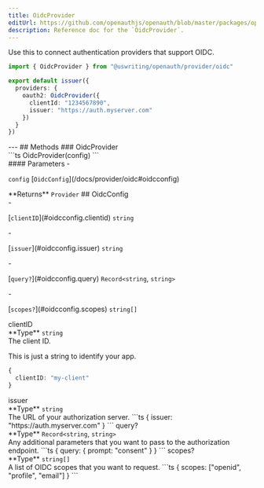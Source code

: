 ```yaml
---
title: OidcProvider
editUrl: https://github.com/openauthjs/openauth/blob/master/packages/openauth/src/provider/oidc.ts
description: Reference doc for the `OidcProvider`.
---
```



<div class="tsdoc">
<Section type="about">
Use this to connect authentication providers that support OIDC.

```ts {5-8}
import { OidcProvider } from "@uswriting/openauth/provider/oidc"

export default issuer({
  providers: {
    oauth2: OidcProvider({
      clientId: "1234567890",
      issuer: "https://auth.myserver.com"
    })
  }
})
```
</Section>
---
## Methods
### OidcProvider
<Segment>
<Section type="signature">
```ts
OidcProvider(config)
```
</Section>
<Section type="parameters">
#### Parameters
- <p><code class="key">config</code> [<code class="type">OidcConfig</code>](/docs/provider/oidc#oidcconfig)</p>
</Section>
<InlineSection>
**Returns** <code class="type">Provider</code>
</InlineSection>
</Segment>
## OidcConfig
<Segment>
<Section type="parameters">
- <p>[<code class="key">clientID</code>](#oidcconfig.clientid) <code class="primitive">string</code></p>
- <p>[<code class="key">issuer</code>](#oidcconfig.issuer) <code class="primitive">string</code></p>
- <p>[<code class="key">query?</code>](#oidcconfig.query) <code class="primitive">Record</code><code class="symbol">&lt;</code><code class="primitive">string</code>, <code class="primitive">string</code><code class="symbol">&gt;</code></p>
- <p>[<code class="key">scopes?</code>](#oidcconfig.scopes) <code class="primitive">string</code><code class="symbol">[]</code></p>
</Section>
</Segment>
<NestedTitle id="oidcconfig.clientid" Tag="h4" parent="OidcConfig.">clientID</NestedTitle>
<Segment>
<Section type="parameters">
<InlineSection>
**Type** <code class="primitive">string</code>
</InlineSection>
</Section>
The client ID.

This is just a string to identify your app.
```ts
{
  clientID: "my-client"
}
```
</Segment>
<NestedTitle id="oidcconfig.issuer" Tag="h4" parent="OidcConfig.">issuer</NestedTitle>
<Segment>
<Section type="parameters">
<InlineSection>
**Type** <code class="primitive">string</code>
</InlineSection>
</Section>
The URL of your authorization server.
```ts
{
  issuer: "https://auth.myserver.com"
}
```
</Segment>
<NestedTitle id="oidcconfig.query" Tag="h4" parent="OidcConfig.">query?</NestedTitle>
<Segment>
<Section type="parameters">
<InlineSection>
**Type** <code class="primitive">Record</code><code class="symbol">&lt;</code><code class="primitive">string</code>, <code class="primitive">string</code><code class="symbol">&gt;</code>
</InlineSection>
</Section>
Any additional parameters that you want to pass to the authorization endpoint.
```ts
{
  query: {
    prompt: "consent"
  }
}
```
</Segment>
<NestedTitle id="oidcconfig.scopes" Tag="h4" parent="OidcConfig.">scopes?</NestedTitle>
<Segment>
<Section type="parameters">
<InlineSection>
**Type** <code class="primitive">string</code><code class="symbol">[]</code>
</InlineSection>
</Section>
A list of OIDC scopes that you want to request.
```ts
{
  scopes: ["openid", "profile", "email"]
}
```
</Segment>
</div>